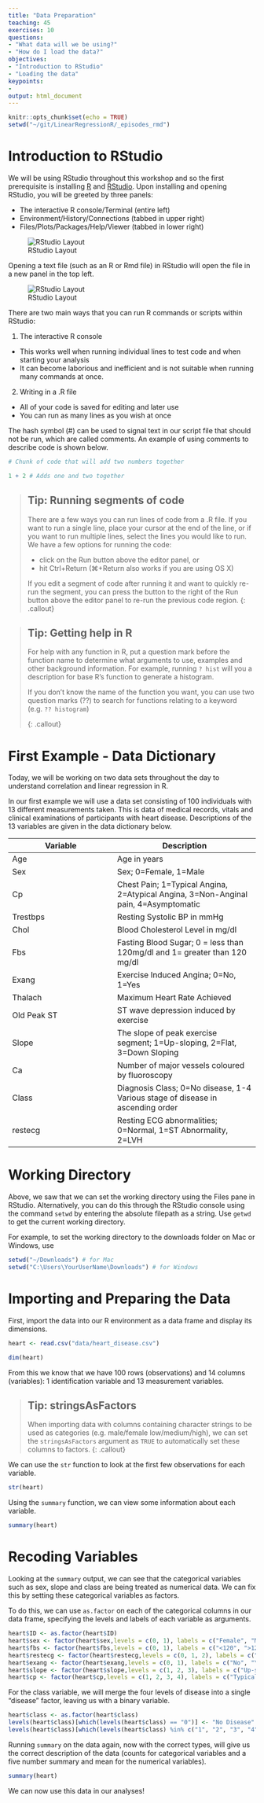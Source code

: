 ```yaml
---
title: "Data Preparation"
teaching: 45
exercises: 10
questions:
- "What data will we be using?"
- "How do I load the data?"
objectives:
- "Introduction to RStudio"
- "Loading the data"
keypoints:
- 
output: html_document
---
```



<script type="text/javascript" id="MathJax-script" async
  src="https://cdn.jsdelivr.net/npm/mathjax@3/es5/tex-mml-chtml.js">
</script>


```r
knitr::opts_chunk$set(echo = TRUE)
setwd("~/git/LinearRegressionR/_episodes_rmd")
```

# Introduction to RStudio

We will be using RStudio throughout this workshop and so the first prerequisite is installing [R](https://www.r-project.org/) and [RStudio](https://www.rstudio.com/products/rstudio/).
Upon installing and opening RStudio, you will be greeted by three panels:

* The interactive R console/Terminal (entire left)
* Environment/History/Connections (tabbed in upper right)
* Files/Plots/Packages/Help/Viewer (tabbed in lower right)

![RStudio Layout](../fig/01-fig1.png)

Opening a text file (such as an R or Rmd file) in RStudio will open the file in a new panel in the top left.

![RStudio Layout](../fig/01-fig2.png)

There are two main ways that you can run R commands or scripts within RStudio:

1. The interactive R console
  * This works well when running individual lines to test code and when starting your analysis
  * It can become laborious and inefficient and is not suitable when running many commands at once.
2. Writing in a .R file
  * All of your code is saved for editing and later use
  * You can run as many lines as you wish at once
  
The hash symbol (#) can be used to signal text in our script file that should not be run, which are called comments.
An example of using comments to describe code is shown below.

```r
# Chunk of code that will add two numbers together

1 + 2 # Adds one and two together
```


> ## Tip: Running segments of code
>
> There are a few ways you can run lines of code from a .R file.
> If you want to run a single line, place your cursor at the end of the line, or if you want to run multiple lines, select the lines you would like to run.
> We have a few options for running the code:
>
> * click on the Run button above the editor panel, or
> * hit Ctrl+Return (⌘+Return also works if you are using OS X)
> 
> If you edit a segment of code after running it and want to quickly re-run the segment, you can press the button to the right of the Run button above the editor panel to re-run the previous code region.
{: .callout}

> ## Tip: Getting help in R
>
> For help with any function in R, put a question mark before the function name to determine what arguments to use, examples and other background information. 
For example, running `? hist` will you a description for base R's function to generate a histogram.
>
> If you don't know the name of the function you want, you can use two question marks (??) to search for functions relating to a keyword (e.g. `?? histogram`)
> 
{: .callout}

# First Example - Data Dictionary

Today, we will be working on two data sets throughout the day to understand correlation and linear regression in R.

In our first example we will use a data set consisting of 100 individuals with 13 different measurements taken.
This is data of medical records, vitals and clinical examinations of participants with heart disease. 
Descriptions of the 13 variables are given in the data dictionary below.

Variable    | Description
--------    | -----------
Age         | Age in years
Sex         | Sex; 0=Female, 1=Male
Cp          | Chest Pain; 1=Typical Angina, 2=Atypical Angina, 3=Non-Anginal pain, 4=Asymptomatic
Trestbps    | Resting Systolic BP in mmHg
Chol        | Blood Cholesterol Level in mg/dl
Fbs         | Fasting Blood Sugar;  0 =  less than 120mg/dl  and 1= greater than 120 mg/dl
Exang       | Exercise Induced Angina;  0=No, 1=Yes
Thalach     | Maximum Heart Rate Achieved
Old Peak ST | ST wave depression induced by exercise
Slope       | The slope of peak exercise segment;  1=Up-sloping, 2=Flat, 3=Down Sloping
Ca          | Number of major vessels coloured by fluoroscopy
Class       | Diagnosis Class; 0=No disease, 1-4 Various stage of disease in ascending order
restecg     | Resting ECG abnormalities; 0=Normal, 1=ST Abnormality, 2=LVH

# Working Directory

Above, we saw that we can set the working directory using the Files pane in RStudio.
Alternatively, you can do this through the RStudio console using the command `setwd` by entering the absolute filepath as a string.
Use `getwd` to get the current working directory.

For example, to set the working directory to the downloads folder on Mac or Windows, use

```r
setwd("~/Downloads") # for Mac
setwd("C:\Users\YourUserName\Downloads") # for Windows
```

# Importing and Preparing the Data

First, import the data into our R environment as a data frame and display its dimensions.

```r
heart <- read.csv("data/heart_disease.csv")

dim(heart)
```

From this we know that we have 100 rows (observations) and 14 columns (variables): 1 identification variable and 13 measurement variables. 

> ## Tip: stringsAsFactors
>
> When importing data with columns containing character strings to be used as categories (e.g. male/female low/medium/high), we can set the `stringsAsFactors` argument as `TRUE` to automatically set these columns to factors.
{: .callout}

We can use the `str` function to look at the first few observations for each variable.

```r
str(heart)
```

Using the `summary` function, we can view some information about each variable.

```r
summary(heart)
```

# Recoding Variables

Looking at the `summary` output, we can see that the categorical variables such as sex, slope and class are being treated as numerical data. We can fix this by setting these categorical variables as factors.

To do this, we can use `as.factor` on each of the categorical columns in our data frame, specifying the levels and labels of each variable as arguments.

```r
heart$ID <- as.factor(heart$ID)
heart$sex <- factor(heart$sex,levels = c(0, 1), labels = c("Female", "Male"))
heart$fbs <- factor(heart$fbs,levels = c(0, 1), labels = c("<120", ">120"))
heart$restecg <- factor(heart$restecg,levels = c(0, 1, 2), labels = c("Normal", "ST Abnormality", "LVH"))
heart$exang <- factor(heart$exang,levels = c(0, 1), labels = c("No", "Yes"))
heart$slope <- factor(heart$slope,levels = c(1, 2, 3), labels = c("Up-sloping", "Flat", "Down-sloping"))
heart$cp <- factor(heart$cp,levels = c(1, 2, 3, 4), labels = c("Typical angina", "Atypical angina", "Non-Anginal pain", "Asymptomatic"))
```

For the class variable, we will merge the four levels of disease into a single "disease" factor, leaving us with a binary variable.

```r
heart$class <- as.factor(heart$class)
levels(heart$class)[which(levels(heart$class) == "0")] <- "No Disease"
levels(heart$class)[which(levels(heart$class) %in% c("1", "2", "3", "4"))] <- "Disease"
```

Running `summary` on the data again, now with the correct types, will give us the correct description of the data (counts for categorical variables and a five number summary and mean for the numerical variables).

```r
summary(heart)
```

We can now use this data in our analyses!
